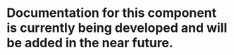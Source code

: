 # Documentation for this component is currently being developed and will be added in the near future.